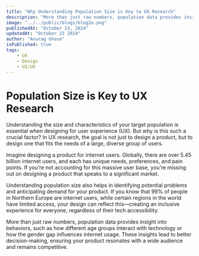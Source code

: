 ```yaml
---
title: "Why Understanding Population Size is Key to UX Research"
description: "More than just raw numbers, population data provides insight into behaviors"
image: "../../public/blogs/blog2o.png"
publishedAt: "October 23, 2024"
updatedAt: "October 23 2024"
author: "Anurag Ghose"
isPublished: true 
tags:
    - UX
    - Design
    - UI/UX
---
```


# Population Size is Key to UX Research

 Understanding the size and characteristics of your target population is essential when designing for user experience (UX). But why is this such a crucial factor? In UX research, the goal is not just to design a product, but to design one that fits the needs of a large, diverse group of users.

 Imagine designing a product for internet users. Globally, there are over 5.45 billion internet users, and each has unique needs, preferences, and pain points. If you’re not accounting for this massive user base, you’re missing out on designing a product that speaks to a significant market.

 Understanding population size also helps in identifying potential problems and anticipating demand for your product. If you know that 99% of people in Northern Europe are internet users, while certain regions in the world have limited access, your design can reflect this—creating an inclusive experience for everyone, regardless of their tech accessibility.

 More than just raw numbers, population data provides insight into behaviors, such as how different age groups interact with technology or how the gender gap influences internet usage. These insights lead to better decision-making, ensuring your product resonates with a wide audience and remains competitive.


